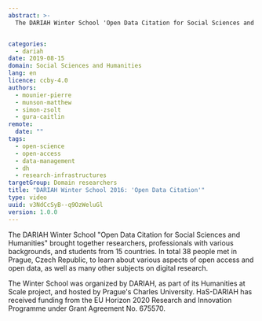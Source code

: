 ```yaml
---
abstract: >-
  The DARIAH Winter School 'Open Data Citation for Social Sciences and Humanities' brought together researchers, professionals with various backgrounds, and students from 15 countries. In total 38 people met in Prague, Czech Republic, to learn about various aspects of open access and open data, as well as many other subjects on digital research.


categories:
  - dariah
date: 2019-08-15
domain: Social Sciences and Humanities
lang: en
licence: ccby-4.0
authors:
  - mounier-pierre
  - munson-matthew
  - simon-zsolt
  - gura-caitlin
remote:
  date: ""
tags:
  - open-science
  - open-access
  - data-management
  - dh
  - research-infrastructures
targetGroup: Domain researchers
title: "DARIAH Winter School 2016: 'Open Data Citation'"
type: video
uuid: v3NdCcSyB--q9OzWeluGl
version: 1.0.0
---
```


The DARIAH Winter School "Open Data Citation for Social Sciences and Humanities" brought together researchers, professionals with various backgrounds, and students from 15 countries. In total 38 people met in Prague, Czech Republic, to learn about various aspects of open access and open data, as well as many other subjects on digital research.

The Winter School was organized by DARIAH, as part of its Humanities at Scale project, and hosted by Prague's Charles University. HaS-DARIAH has received funding from the EU Horizon 2020 Research and Innovation Programme under Grant Agreement No. 675570.

<VideoCard title="DARIAH Winter School 2016" subtitle="Open Data Citation" id="UUaWHmhqO2k" image="images/open-data-citation.png" />
